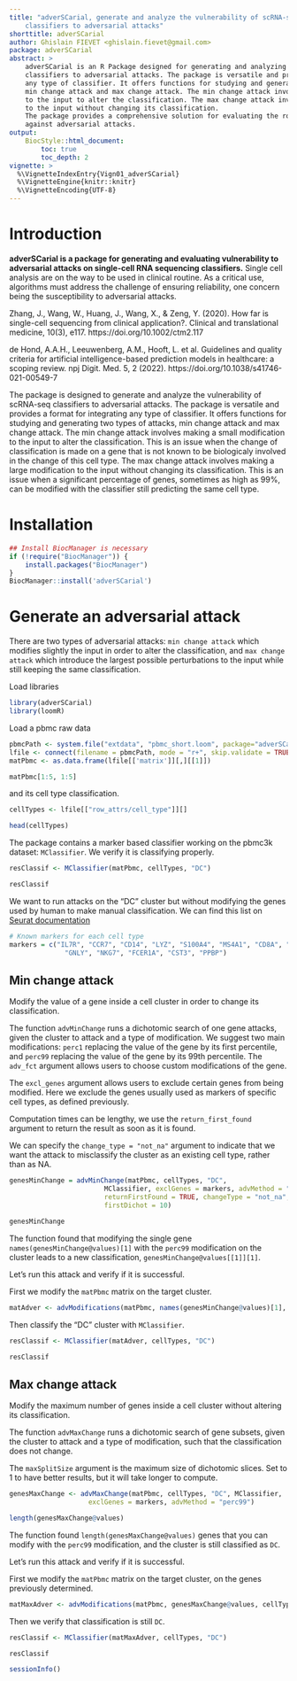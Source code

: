 ```yaml
---
title: "adverSCarial, generate and analyze the vulnerability of scRNA-seq
    classifiers to adversarial attacks"
shorttitle: adverSCarial
author: Ghislain FIEVET <ghislain.fievet@gmail.com>
package: adverSCarial
abstract: >
    adverSCarial is an R Package designed for generating and analyzing the vulnerability of scRNA-seq
    classifiers to adversarial attacks. The package is versatile and provides a format for integrating
    any type of classifier. It offers functions for studying and generating two types of attacks,
    min change attack and max change attack. The min change attack involves making a small modification
    to the input to alter the classification. The max change attack involves making a large modification
    to the input without changing its classification.
    The package provides a comprehensive solution for evaluating the robustness of scRNA-seq classifiers
    against adversarial attacks.
output:
    BiocStyle::html_document:
        toc: true
        toc_depth: 2
vignette: >
  %\VignetteIndexEntry{Vign01_adverSCarial}
  %\VignetteEngine{knitr::knitr}
  %\VignetteEncoding{UTF-8}
---
```


# Introduction
**adverSCarial is a package for generating and evaluating vulnerability to adversarial attacks on single-cell RNA sequencing classifiers.**
Single cell analysis are on the way to be used in clinical routine. As a critical use, algorithms must address the challenge of ensuring reliability, one concern being the susceptibility to adversarial attacks.


Zhang, J., Wang, W., Huang, J., Wang, X., & Zeng, Y. (2020). How far is single-cell sequencing from clinical application?. Clinical and translational medicine, 10(3), e117. https://doi.org/10.1002/ctm2.117

de Hond, A.A.H., Leeuwenberg, A.M., Hooft, L. et al. Guidelines and quality criteria for artificial intelligence-based prediction models in healthcare: a scoping review. npj Digit. Med. 5, 2 (2022). https://doi.org/10.1038/s41746-021-00549-7


The package is designed to generate and analyze the vulnerability of scRNA-seq classifiers to adversarial attacks. The package is versatile and provides a format for integrating
any type of classifier. It offers functions for studying and generating two types of attacks, min change attack and max change attack.
The min change attack involves making a small modification to the input to alter the classification. This is an issue when the change of classification is made on a gene that is not known to be biologicaly involved in the change of this cell type.
The max change attack involves making a large modification to the input without changing its classification. This is an issue when a significant percentage of genes, sometimes as high as 99%, can be modified with the classifier still predicting the same cell type.


# Installation
```r
## Install BiocManager is necessary
if (!require("BiocManager")) {
    install.packages("BiocManager")
}
BiocManager::install('adverSCarial')
```

# Generate an adversarial attack

There are two types of adversarial attacks: `min change attack` which modifies slightly the input in order to alter the classification, and `max change attack` which introduce the largest possible perturbations to the input while still keeping the same classification.

Load libraries

```r
library(adverSCarial)
library(loomR)
```

Load a pbmc raw data

```r
pbmcPath <- system.file("extdata", "pbmc_short.loom", package="adverSCarial")
lfile <- connect(filename = pbmcPath, mode = "r+", skip.validate = TRUE)
matPbmc <- as.data.frame(lfile[['matrix']][,][[1]])
```

```r
matPbmc[1:5, 1:5]
```


and its cell type classification.
```r
cellTypes <- lfile[["row_attrs/cell_type"]][]
```

```r
head(cellTypes)
```

The package contains a marker based classifier working on the pbmc3k dataset: `MClassifier`. We verify it is classifying properly.

```r
resClassif <- MClassifier(matPbmc, cellTypes, "DC")
```
```r
resClassif
```

We want to run attacks on the "DC" cluster but without modifying the genes used by human to make manual classification. We can find this list on [Seurat documentation](https://satijalab.org/seurat/articles/pbmc3k_tutorial.html)

```r
# Known markers for each cell type
markers = c("IL7R", "CCR7", "CD14", "LYZ", "S100A4", "MS4A1", "CD8A", "FCGR3A", "MS4A7",
              "GNLY", "NKG7", "FCER1A", "CST3", "PPBP")
```

## Min change attack

Modify the value of a gene inside a cell cluster in order to change its classification.

The function `advMinChange` runs a dichotomic search of one gene attacks, given the cluster to attack and a type of modification. We suggest two main modifications: `perc1` replacing the value of the gene by its first percentile, and `perc99` replacing the value of the gene by its 99th percentile. The `adv_fct` argument allows users to choose custom modifications of the gene.

The `excl_genes` argument allows users to exclude certain genes from being modified. Here we exclude the genes usually used as markers of specific cell types, as defined previously.

Computation times can be lengthy, we use the `return_first_found` argument to return the result as soon as it is found.

We can specify the `change_type = "not_na"` argument to indicate that we want the attack to misclassify the cluster as an existing cell type, rather than as NA.

```r
genesMinChange = advMinChange(matPbmc, cellTypes, "DC",
                        MClassifier, exclGenes = markers, advMethod = "perc99",
                        returnFirstFound = TRUE, changeType = "not_na",
                        firstDichot = 10)
```
```r
genesMinChange
```

The function found that modifying the single gene `names(genesMinChange@values)[1]` with the `perc99` modification on the cluster leads to a new classification, `genesMinChange@values[[1]][1]`.

Let's run this attack and verify if it is successful.

First we modify the `matPbmc` matrix on the target cluster.

```r
matAdver <- advModifications(matPbmc, names(genesMinChange@values)[1], cellTypes, "DC")
```

Then classify the "DC" cluster with `MClassifier`.
```r
resClassif <- MClassifier(matAdver, cellTypes, "DC")
```
```r
resClassif
```

## Max change attack

Modify the maximum number of genes inside a cell cluster without altering its classification.

The function `advMaxChange` runs a dichotomic search of gene subsets, given the cluster to attack and a type of modification, such that the classification does not change.

The `maxSplitSize` argument is the maximum size of dichotomic slices. Set to 1 to have better results, but it will take longer to compute.

```r
genesMaxChange <- advMaxChange(matPbmc, cellTypes, "DC", MClassifier,
                    exclGenes = markers, advMethod = "perc99")
```
```r
length(genesMaxChange@values)
```


The function found `length(genesMaxChange@values)` genes that you can modify with the `perc99` modification, and the cluster is still classified as `DC`.

Let's run this attack and verify if it is successful.

First we modify the `matPbmc` matrix on the target cluster, on the genes previously determined.

```r
matMaxAdver <- advModifications(matPbmc, genesMaxChange@values, cellTypes, "DC")
```

Then we verify that classification is still `DC`.
```r
resClassif <- MClassifier(matMaxAdver, cellTypes, "DC")
```
```r
resClassif
```

```r
sessionInfo()
```